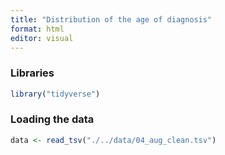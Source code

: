 ```yaml
---
title: "Distribution of the age of diagnosis"
format: html
editor: visual
---
```


### Libraries

```r
library("tidyverse")
```

### Loading the data

```r
data <- read_tsv("./../data/04_aug_clean.tsv")
```
